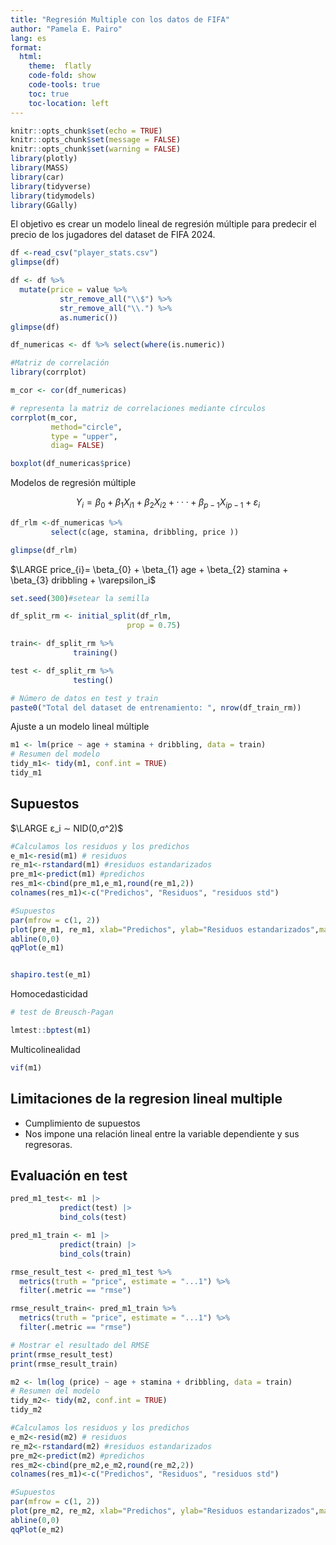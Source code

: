 ---
title: "Regresión Multiple con los datos de FIFA"
author: "Pamela E. Pairo"
lang: es
format:
  html:
    theme:  flatly
    code-fold: show
    code-tools: true
    toc: true
    toc-location: left
---

```{r setup, include=FALSE}
knitr::opts_chunk$set(echo = TRUE)
knitr::opts_chunk$set(message = FALSE)
knitr::opts_chunk$set(warning = FALSE)
library(plotly)
library(MASS)
library(car)
library(tidyverse)
library(tidymodels)
library(GGally)
```


El objetivo es crear un modelo lineal de regresión múltiple para predecir el precio de los jugadores del dataset de FIFA 2024.

```{r}
df <-read_csv("player_stats.csv")
glimpse(df)
```

```{r}
df <- df %>%
  mutate(price = value %>%
           str_remove_all("\\$") %>%
           str_remove_all("\\.") %>%
           as.numeric())
glimpse(df)
```

```{r}
df_numericas <- df %>% select(where(is.numeric))
```

```{r}
#Matriz de correlación
library(corrplot)

m_cor <- cor(df_numericas) 

# representa la matriz de correlaciones mediante círculos
corrplot(m_cor,
         method="circle",
         type = "upper",
         diag= FALSE) 
```

```{r}
boxplot(df_numericas$price)
```


Modelos de regresión múltiple

$$Y_i = β_0 + β_1X_{i1} + β_2X_{i2} + · · · + β_{p-1}X_{ip-1} + ε_i$$

```{r}
df_rlm <-df_numericas %>% 
         select(c(age, stamina, dribbling, price ))

glimpse(df_rlm)
```
$\LARGE price_{i}= \beta_{0} + \beta_{1} age + \beta_{2} stamina +  \beta_{3} dribbling  + \varepsilon_i$

```{r}
set.seed(300)#setear la semilla

df_split_rm <- initial_split(df_rlm,
                          prop = 0.75)

train<- df_split_rm %>%
              training()

test <- df_split_rm %>%
              testing()

# Número de datos en test y train
paste0("Total del dataset de entrenamiento: ", nrow(df_train_rm))
```
Ajuste a un modelo lineal múltiple

```{r}
m1 <- lm(price ~ age + stamina + dribbling, data = train)
# Resumen del modelo
tidy_m1<- tidy(m1, conf.int = TRUE)
tidy_m1
```

## Supuestos

$\LARGE ε_i ∼ NID(0,σ^2)$

```{r}
#Calculamos los residuos y los predichos
e_m1<-resid(m1) # residuos
re_m1<-rstandard(m1) #residuos estandarizados
pre_m1<-predict(m1) #predichos
res_m1<-cbind(pre_m1,e_m1,round(re_m1,2))
colnames(res_m1)<-c("Predichos", "Residuos", "residuos std") 

#Supuestos
par(mfrow = c(1, 2))
plot(pre_m1, re_m1, xlab="Predichos", ylab="Residuos estandarizados",main="Grafico de dispersion de RE vs PRED" )
abline(0,0)
qqPlot(e_m1)

```
```{r}

```
```{r}
shapiro.test(e_m1)
```

Homocedasticidad

```{r}
# test de Breusch-Pagan

lmtest::bptest(m1)
```
Multicolinealidad

```{r}
vif(m1)
```

## Limitaciones de la regresion lineal multiple

- Cumplimiento de supuestos
- Nos impone una relación lineal entre la variable dependiente y sus regresoras.

## Evaluación en test

```{r}
pred_m1_test<- m1 |>  
           predict(test) |> 
           bind_cols(test)

pred_m1_train <- m1 |>  
           predict(train) |> 
           bind_cols(train)

rmse_result_test <- pred_m1_test %>% 
  metrics(truth = "price", estimate = "...1") %>%
  filter(.metric == "rmse")

rmse_result_train<- pred_m1_train %>% 
  metrics(truth = "price", estimate = "...1") %>%
  filter(.metric == "rmse")

```

```{r}
# Mostrar el resultado del RMSE
print(rmse_result_test)
print(rmse_result_train)
```

```{r}

m2 <- lm(log (price) ~ age + stamina + dribbling, data = train)
# Resumen del modelo
tidy_m2<- tidy(m2, conf.int = TRUE)
tidy_m2

```

```{r}

#Calculamos los residuos y los predichos
e_m2<-resid(m2) # residuos
re_m2<-rstandard(m2) #residuos estandarizados
pre_m2<-predict(m2) #predichos
res_m2<-cbind(pre_m2,e_m2,round(re_m2,2))
colnames(res_m1)<-c("Predichos", "Residuos", "residuos std") 

#Supuestos
par(mfrow = c(1, 2))
plot(pre_m2, re_m2, xlab="Predichos", ylab="Residuos estandarizados",main="Grafico de dispersion de RE vs PRED" )
abline(0,0)
qqPlot(e_m2)

```

